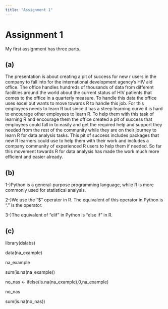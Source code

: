 ```yaml
---
title: "Assignment 1"
---
```


# Assignment 1

My first assignment has three parts.

## (a)

The presentation is about creating a pit of success for new r users in the company to fall into for the international development agency's HIV aid office. The office handles hundreds of thousands of data from different facilities around the world about the current status of HIV patients that comes to the office in a quarterly measure. To handle this data the office uses excel but wants to move towards R to handle this job. For this employees needs to learn R but since it has a steep learning curve it is hard to encourage other employees to learn R. To help them with this task of learning R and encourage them the office created a pit of success that employees could fall in to easily and get the required help and support they needed from the rest of the community while they are on their journey to learn R for data analysis tasks. This pit of success includes packages that new R learners could use to help them with their work and includes a company community of experienced R users to help them if needed. So far this movement towards R for data analysis has made the work much more efficient and easier already.

## (b)

1-)Python is a general-purpose programming language, while R is more commonly used for statistical analysis.

2-)We use the "\$" operator in R. The equivalent of this operator in Python is "." is the operator.

3-)The equivalent of "elif" in Python is "else if" in R.

## (c)
library(dslabs)

data(na_example)

na_example

sum(is.na(na_example))

no_nas <- ifelse(is.na(na_example),0,na_example)

no_nas

sum(is.na(no_nas))